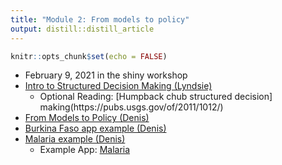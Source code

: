 ```yaml
---
title: "Module 2: From models to policy"
output: distill::distill_article
---
```


```r
knitr::opts_chunk$set(echo = FALSE)
```

- February 9, 2021 in the shiny workshop
- [Intro to Structured Decision Making (Lyndsie)](https://youtu.be/jy6Lyu4jDGQ)
  - Optional Reading: [Humpback chub structured decision] making(https://pubs.usgs.gov/of/2011/1012/)
- [From Models to Policy (Denis)](https://ufl.zoom.us/rec/share/JOIRsqyBhfFCNvU4lZAgtQyCQ-UKfCVwRmoSuKDNEvanqhyR-JV-3xzX0N1a9bG-.PaV43MI0ewIKhNWa) 
- [Burkina Faso app example (Denis)](https://ufl.zoom.us/rec/share/oTGeh_7U5TFaAV65loRVpOr3Wftyd2c7mBXRLV9EfYspxRlLDK8msxmuLQBv9Bzv.18bnL5fukANOgehe)
- [Malaria example (Denis)](https://ufl.zoom.us/rec/share/A39I_xbI_uGHyDijBWsG010aHpBimEKtU9UE2h6HSRAnNvbe6ETDhLR3HHXOmW7H.Mkgz73xSHY8yQPjo)
  - Example App: [Malaria](https://denisvalle.shinyapps.io/burkina_faso_tool/)

